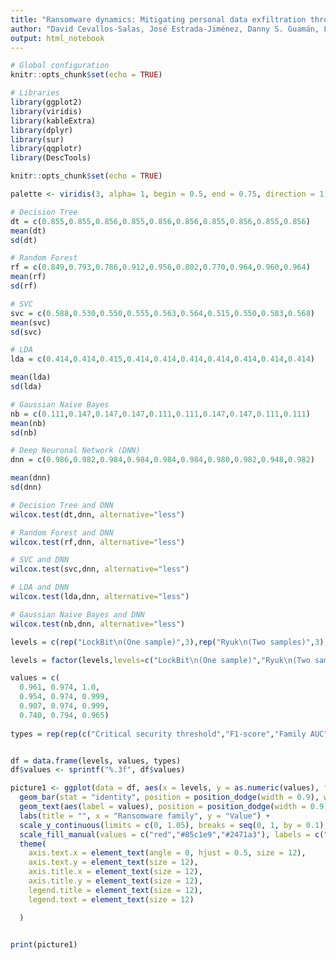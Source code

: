 ```yaml
---
title: "Ransomware dynamics: Mitigating personal data exfiltration through the SCIRAS lens"
author: "David Cevallos-Salas, José Estrada-Jiménez, Danny S. Guamán, Luis Urquiza-Aguiar"
output: html_notebook
---
```


```r
# Global configuration
knitr::opts_chunk$set(echo = TRUE)

# Libraries
library(ggplot2)
library(viridis)
library(kableExtra)
library(dplyr)
library(sur)
library(qqplotr)
library(DescTools)

knitr::opts_chunk$set(echo = TRUE)

palette <- viridis(3, alpha= 1, begin = 0.5, end = 0.75, direction = 1, option="viridis")
```


```r
# Decision Tree
dt = c(0.855,0.855,0.856,0.855,0.856,0.856,0.855,0.856,0.855,0.856)
mean(dt)
sd(dt)

```

```r
# Random Forest
rf = c(0.849,0.793,0.786,0.912,0.956,0.802,0.770,0.964,0.960,0.964)
mean(rf)
sd(rf)
```

```r
# SVC
svc = c(0.588,0.530,0.550,0.555,0.563,0.564,0.515,0.550,0.583,0.568)
mean(svc)
sd(svc)
```

```r
# LDA
lda = c(0.414,0.414,0.415,0.414,0.414,0.414,0.414,0.414,0.414,0.414)

mean(lda)
sd(lda)

```

```r
# Gaussian Naive Bayes
nb = c(0.111,0.147,0.147,0.147,0.111,0.111,0.147,0.147,0.111,0.111)
mean(nb)
sd(nb)

```
```r
# Deep Neuronal Network (DNN)
dnn = c(0.986,0.982,0.984,0.984,0.984,0.984,0.980,0.982,0.948,0.982)

mean(dnn)
sd(dnn)
```

```r
# Decision Tree and DNN
wilcox.test(dt,dnn, alternative="less")
```

```r
# Random Forest and DNN
wilcox.test(rf,dnn, alternative="less")
```

```r
# SVC and DNN
wilcox.test(svc,dnn, alternative="less")
```

```r
# LDA and DNN
wilcox.test(lda,dnn, alternative="less")
```

```r
# Gaussian Naive Bayes and DNN
wilcox.test(nb,dnn, alternative="less")
```

```r
levels = c(rep("LockBit\n(One sample)",3),rep("Ryuk\n(Two samples)",3),rep("Conti\n(Two samples)",3),rep("TeslaCrypt\n(One sample)",3))

levels = factor(levels,levels=c("LockBit\n(One sample)","Ryuk\n(Two samples)","Conti\n(Two samples)","TeslaCrypt\n(One sample)"))

values = c(
  0.961, 0.974, 1.0,
  0.954, 0.974, 0.999,
  0.907, 0.974, 0.999,
  0.740, 0.794, 0.965)
  
types = rep(rep(c("Critical security threshold","F1-score","Family AUC"),3),4)


df = data.frame(levels, values, types)
df$values <- sprintf("%.3f", df$values)

picture1 <- ggplot(data = df, aes(x = levels, y = as.numeric(values), fill = types)) +
  geom_bar(stat = "identity", position = position_dodge(width = 0.9), width = 0.9) +
  geom_text(aes(label = values), position = position_dodge(width = 0.9), vjust = -0.5, hjust = 0.5, color = "black", size = 4) +
  labs(title = "", x = "Ransomware family", y = "Value") +
  scale_y_continuous(limits = c(0, 1.05), breaks = seq(0, 1, by = 0.1), labels = scales::number_format(accuracy = 0.001)) +
  scale_fill_manual(values = c("red","#85c1e9","#2471a3"), labels = c("Estimated critical security threshold", "F1-score","Family AUC"), name = "") +
  theme(
    axis.text.x = element_text(angle = 0, hjust = 0.5, size = 12), 
    axis.text.y = element_text(size = 12),
    axis.title.x = element_text(size = 12),
    axis.title.y = element_text(size = 12),
    legend.title = element_text(size = 12),
    legend.text = element_text(size = 12)

  )
  

print(picture1)



```



